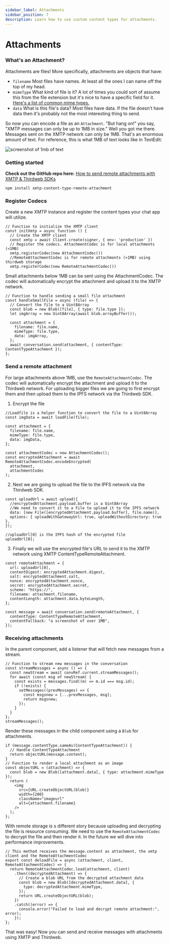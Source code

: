 ```yaml
---
sidebar_label: Attachments
sidebar_position: 7
description: Learn how to use custom content types for attachments.
---
```


# Attachments

### What's an Attachment?

Attachments are files! More specifically, attachments are objects that have:

- `filename` Most files have names. At least all the ones I can name off the top of my head.
- `mimeType` What kind of file is it? A lot of times you could sort of assume this from the file extension but it's nice to have a specific field for it. [Here's a list of common mime types.](https://developer.mozilla.org/en-US/docs/Web/HTTP/Basics_of_HTTP/MIME_types/Common_types)
- `data` What is this file's data? Most files have data. If the file doesn't have data then it's probably not the most interesting thing to send.

So now you can encode a file as an `Attachment`. "But hang on!" you say, "XMTP messages can only be up to 1MB in size." Well you got me there. Messages sent on the XMTP network can only be 1MB. That's an enormous amount of text. For reference, this is what 1MB of text looks like in TextEdit:

<img
  alt="screenshot of 1mb of text"
  src="https://user-images.githubusercontent.com/483/222857433-99b2b492-d316-4cd1-a38d-660247a7ca49.png"
  title="i ain’t reading all that. i'm happy for u tho or sorry that happened"
/>

### Getting started

**Check out the GitHub repo here:** [How to send remote attachments with XMTP & Thirdweb SDKs](https://github.com/fabriguespe/xmtp-thirdweb-js)

```tsx
npm install xmtp-content-type-remote-attachment
```

### Register Codecs

Create a new XMTP instance and register the content types your chat app will utilize.

```tsx
// Function to initialize the XMTP client
const initXmtp = async function () {
  // Create the XMTP client
  const xmtp = await Client.create(signer, { env: 'production' })
  // Register the codecs. AttachmentCodec is for local attachments (<1MB)
  xmtp.registerCodec(new AttachmentCodec())
  //RemoteAttachmentCodec is for remote attachments (>1MB) using thirdweb storage
  xmtp.registerCodec(new RemoteAttachmentCodec())
```

Small attachments below 1MB can be sent using the AttachmentCodec. The codec will automatically encrypt the attachment and upload it to the XMTP network.

```tsx
// Function to handle sending a small file attachment
const handleSmallFile = async (file) => {
  // Convert the file to a Uint8Array
  const blob = new Blob([file], { type: file.type });
  let imgArray = new Uint8Array(await blob.arrayBuffer());

  const attachment = {
    filename: file.name,
    mimeType: file.type,
    data: imgArray,
  };
  await conversation.send(attachment, { contentType: ContentTypeAttachment });
};
```

### Send a remote attachment

For large attachments above 1MB, use the `RemoteAttachmentCodec`. The codec will automatically encrypt the attachment and upload it to the Thirdweb network. For uploading bigger files we are going to first encrypt them and then upload them to the IPFS network via the Thirdweb SDK.

1. Encrypt the file

```tsx
//Loadfile is a helper function to convert the file to a Uint8Array
const imgData = await loadFile(file);

const attachment = {
  filename: file.name,
  mimeType: file.type,
  data: imgData,
};

const attachmentCodec = new AttachmentCodec();
const encryptedAttachment = await RemoteAttachmentCodec.encodeEncrypted(
  attachment,
  attachmentCodec
);
```

2. Next we are going to upload the file to the IPFS network via the Thirdweb SDK.

```tsx
const uploadUrl = await upload({
  //encryptedAttachment.payload.buffer is a Uint8Array
  //We need to convert it to a File to upload it to the IPFS network
  data: [new File([encryptedAttachment.payload.buffer], file.name)],
  options: { uploadWithGatewayUrl: true, uploadWithoutDirectory: true },
});

//uploadUrl[0] is the IPFS hash of the encrypted file
uploadUrl[0];
```

3. Finally we will use the encrypted file's URL to send it to the XMTP network using XMTP ContentTypeRemoteAttachment.

```tsx
const remoteAttachment = {
  url: uploadUrl[0],
  contentDigest: encryptedAttachment.digest,
  salt: encryptedAttachment.salt,
  nonce: encryptedAttachment.nonce,
  secret: encryptedAttachment.secret,
  scheme: "https://",
  filename: attachment.filename,
  contentLength: attachment.data.byteLength,
};

const message = await conversation.send(remoteAttachment, {
  contentType: ContentTypeRemoteAttachment,
  contentFallback: "a screenshot of over 1MB",
});
```

### Receiving attachments

In the parent component, add a listener that will fetch new messages from a stream.

```tsx
// Function to stream new messages in the conversation
const streamMessages = async () => {
  const newStream = await convRef.current.streamMessages();
  for await (const msg of newStream) {
    const exists = messages.find((m) => m.id === msg.id);
    if (!exists) {
      setMessages((prevMessages) => {
        const msgsnew = [...prevMessages, msg];
        return msgsnew;
      });
    }
  }
};
streamMessages();
```

Render these messages in the child component using a `Blob` for attachments.

```tsx
if (message.contentType.sameAs(ContentTypeAttachment)) {
  // Handle ContentTypeAttachment
  return objectURL(message.content);
}
// Function to render a local attachment as an image
const objectURL = (attachment) => {
  const blob = new Blob([attachment.data], { type: attachment.mimeType });
  return (
    <img
      src={URL.createObjectURL(blob)}
      width={200}
      className="imageurl"
      alt={attachment.filename}
    />
  );
};
```

With remote storage is s different story because uploading and decrypting the file is resource consuming. We need to use the `RemoteAttachmentCodec` to decrypt the file and then render it. In the future we will dive into performance improvements.

```tsx
// This method receives the message.content as attachment, the xmtp client and the RemoteAttachmentCodec
export const deloadFile = async (attachment, client, RemoteAttachmentCodec) => {
  return RemoteAttachmentCodec.load(attachment, client)
    .then((decryptedAttachment) => {
      // Create a blob URL from the decrypted attachment data
      const blob = new Blob([decryptedAttachment.data], {
        type: decryptedAttachment.mimeType,
      });
      return URL.createObjectURL(blob);
    })
    .catch((error) => {
      console.error("Failed to load and decrypt remote attachment:", error);
    });
};
```

That was easy! Now you can send and receive messages with attachments using XMTP and Thirdweb.
